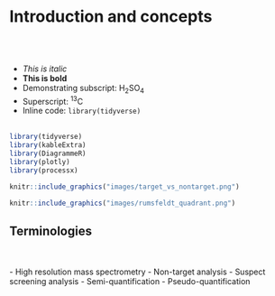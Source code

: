 # **Introduction and concepts** {#Intro}

<br><br>




* _This is italic_
* __This is bold__
* Demonstrating subscript: H~2~SO~4~
* Superscript: ^13^C
* Inline code: `library(tidyverse)`
<br><br>


```r

library(tidyverse)
library(kableExtra)
library(DiagrammeR)
library(plotly)
library(processx)

```


```r

knitr::include_graphics("images/target_vs_nontarget.png")
```

```r
knitr::include_graphics("images/rumsfeldt_quadrant.png")

```

## Terminologies
<br><br>
- High resolution mass spectrometry
- Non-target analysis
- Suspect screening analysis
- Semi-quantification
- Pseudo-quantification




